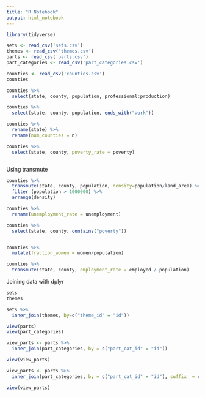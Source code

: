 ---
title: "R Notebook"
output: html_notebook
---

```{r}
library(tidyverse)

sets <- read_csv('sets.csv')
themes <- read_csv('themes.csv')
parts <- read_csv('parts.csv')
part_categories <- read_csv('part_categories.csv')

```


```{r}

counties <- read_csv('counties.csv')
counties

counties %>%
  select(state, county, population, professional:production)

counties %>%
  select(state, county, population, ends_with("work"))

```
```{r}
counties %>%
  rename(state) %>%
  rename(num_counties = n)

counties %>%
  select(state, county, poverty_rate = poverty)



```
Using transmute
```{r}
counties %>%
  transmute(state, county, population, density=population/land_area) %>%
  filter (population > 1000000) %>%
  arrange(density)

```


```{r}
counties %>%
  rename(unemployment_rate = unemployment)

counties %>%
  select(state, county, contains("poverty"))



```

```{r}
counties %>%
  mutate(fraction_women = women/population)

counties %>%
  transmute(state, county, employment_rate = employed / population)
```
Joining data with dplyr
```{r}
sets
themes
```

```{r}
sets %>%
  inner_join(themes, by=c("theme_id" = "id"))

```
```{r}
view(parts)
view(part_categories)

view_parts <- parts %>%
  inner_join(part_categories, by = c("part_cat_id" = "id"))

view(view_parts)

view_parts <- parts %>%
  inner_join(part_categories, by = c("part_cat_id" = "id"), suffix  = c("_parts", "_parts_categories"))

view(view_parts)


```

